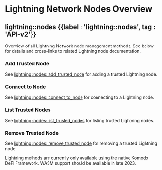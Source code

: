 
# Lightning Network Nodes Overview

## lightning::nodes {{label : 'lightning::nodes', tag : 'API-v2'}}

Overview of all Lightning Network node management methods. See below for details and cross-links to related Lightning node documentation.

### Add Trusted Node

See [lightning::nodes::add\_trusted\_node](/komodo-defi-framework/api/v20/lightning/nodes/add_trusted_node/) for adding a trusted Lightning node.

### Connect to Node

See [lightning::nodes::connect\_to\_node](/komodo-defi-framework/api/v20/lightning/nodes/connect_to_node/) for connecting to a Lightning node.

### List Trusted Nodes

See [lightning::nodes::list\_trusted\_nodes](/komodo-defi-framework/api/v20/lightning/nodes/list_trusted_nodes/) for listing trusted Lightning nodes.

### Remove Trusted Node

See [lightning::nodes::remove\_trusted\_node](/komodo-defi-framework/api/v20/lightning/nodes/remove_trusted_node/) for removing a trusted Lightning node.

<Note>
  Lightning methods are currently only available using the native Komodo DeFi Framework. WASM support should be available in late 2023.
</Note>
